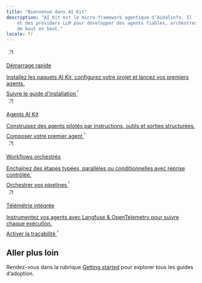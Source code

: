 ```yaml
---
title: "Bienvenue dans AI Kit"
description: "AI Kit est le micro-framework agentique d’Aidalinfo. Il fournit une couche d’abstraction stable au-dessus de l’AI SDK
    et des providers LLM pour développer des agents fiables, orchestrer des workflows et instrumenter vos applications
    de bout en bout."
locale: fr
---
```


<div className="mt-10 card-group not-prose grid gap-x-4 gap-y-2 sm:grid-cols-2">
  <a
    className="card block font-normal group relative my-2 ring-2 ring-transparent rounded-2xl bg-white dark:bg-background-dark border border-gray-950/10 dark:border-white/10 overflow-hidden w-full h-full cursor-pointer hover:!border-primary dark:hover:!border-primary-light"
    href="/fr/getting-started/overview"
  >
    <div className="px-6 py-5 relative flex h-full flex-col" data-component-part="card-content-container">
      <div
        id="card-link-arrow-icon"
        className="absolute text-gray-400 dark:text-gray-500 group-hover:text-primary dark:group-hover:text-primary-light top-5 right-5 hidden"
      >
        <svg
          xmlns="http://www.w3.org/2000/svg"
          width="24"
          height="24"
          viewBox="0 0 24 24"
          fill="none"
          stroke="currentColor"
          strokeWidth="2"
          strokeLinecap="round"
          strokeLinejoin="round"
          className="lucide lucide-arrow-up-right w-4 h-4"
        >
          <path d="M7 7h10v10"></path>
          <path d="M7 17 17 7"></path>
        </svg>
      </div>
      <div className="h-6 w-6" data-component-part="card-icon">
        <img
          src="https://d3gk2c5xim1je2.cloudfront.net/lucide/v0.545.0/rocket.svg"
          alt=""
          className="h-6 w-6"
          loading="lazy"
        />
      </div>
      <div className="flex flex-1 flex-col">
        <p className="not-prose font-semibold text-base text-gray-800 dark:text-white mt-4" data-component-part="card-title">
          Démarrage rapide
        </p>
        <div className="prose mt-1 font-normal text-sm leading-6 text-gray-600 dark:text-gray-400" data-component-part="card-content">
          <span>Installez les paquets AI Kit, configurez votre projet et lancez vos premiers agents.</span>
        </div>
        <div className="mt-auto pt-8" data-component-part="card-cta">
          <div className="flex w-full items-center justify-between gap-2 text-gray-600 dark:text-gray-400 text-sm font-medium hover:text-primary dark:hover:text-primary-light group-hover:text-primary group-hover:dark:text-primary-light">
            <span className="text-left">Suivre le guide d’installation</span>
            <svg width="3" height="24" viewBox="0 -9 3 24" className="rotate-0 overflow-visible h-6 shrink-0">
              <path d="M0 0L3 3L0 6" fill="none" stroke="currentColor" strokeWidth="1.5" strokeLinecap="round"></path>
            </svg>
          </div>
        </div>
      </div>
    </div>
  </a>
  <a
    className="card block font-normal group relative my-2 ring-2 ring-transparent rounded-2xl bg-white dark:bg-background-dark border border-gray-950/10 dark:border-white/10 overflow-hidden w-full h-full cursor-pointer hover:!border-primary dark:hover:!border-primary-light"
    href="/fr/agents/index"
  >
    <div className="px-6 py-5 relative flex h-full flex-col" data-component-part="card-content-container">
      <div
        id="card-link-arrow-icon"
        className="absolute text-gray-400 dark:text-gray-500 group-hover:text-primary dark:group-hover:text-primary-light top-5 right-5 hidden"
      >
        <svg
          xmlns="http://www.w3.org/2000/svg"
          width="24"
          height="24"
          viewBox="0 0 24 24"
          fill="none"
          stroke="currentColor"
          strokeWidth="2"
          strokeLinecap="round"
          strokeLinejoin="round"
          className="lucide lucide-arrow-up-right w-4 h-4"
        >
          <path d="M7 7h10v10"></path>
          <path d="M7 17 17 7"></path>
        </svg>
      </div>
      <div className="h-6 w-6" data-component-part="card-icon">
        <img
          src="https://d3gk2c5xim1je2.cloudfront.net/lucide/v0.545.0/bot.svg"
          alt=""
          className="h-6 w-6"
          loading="lazy"
        />
      </div>
      <div className="flex flex-1 flex-col">
        <p className="not-prose font-semibold text-base text-gray-800 dark:text-white mt-4" data-component-part="card-title">
          Agents AI Kit
        </p>
        <div className="prose mt-1 font-normal text-sm leading-6 text-gray-600 dark:text-gray-400" data-component-part="card-content">
          <span>Construisez des agents pilotés par instructions, outils et sorties structurées.</span>
        </div>
        <div className="mt-auto pt-8" data-component-part="card-cta">
          <div className="flex w-full items-center justify-between gap-2 text-gray-600 dark:text-gray-400 text-sm font-medium hover:text-primary dark:hover:text-primary-light group-hover:text-primary group-hover:dark:text-primary-light">
            <span className="text-left">Composer votre premier agent</span>
            <svg width="3" height="24" viewBox="0 -9 3 24" className="rotate-0 overflow-visible h-6 shrink-0">
              <path d="M0 0L3 3L0 6" fill="none" stroke="currentColor" strokeWidth="1.5" strokeLinecap="round"></path>
            </svg>
          </div>
        </div>
      </div>
    </div>
  </a>
  <a
    className="card block font-normal group relative my-2 ring-2 ring-transparent rounded-2xl bg-white dark:bg-background-dark border border-gray-950/10 dark:border-white/10 overflow-hidden w-full h-full cursor-pointer hover:!border-primary dark:hover:!border-primary-light"
    href="/fr/workflows/index"
  >
    <div className="px-6 py-5 relative flex h-full flex-col" data-component-part="card-content-container">
      <div
        id="card-link-arrow-icon"
        className="absolute text-gray-400 dark:text-gray-500 group-hover:text-primary dark:group-hover:text-primary-light top-5 right-5 hidden"
      >
        <svg
          xmlns="http://www.w3.org/2000/svg"
          width="24"
          height="24"
          viewBox="0 0 24 24"
          fill="none"
          stroke="currentColor"
          strokeWidth="2"
          strokeLinecap="round"
          strokeLinejoin="round"
          className="lucide lucide-arrow-up-right w-4 h-4"
        >
          <path d="M7 7h10v10"></path>
          <path d="M7 17 17 7"></path>
        </svg>
      </div>
      <div className="h-6 w-6" data-component-part="card-icon">
        <img
          src="https://d3gk2c5xim1je2.cloudfront.net/lucide/v0.545.0/spline.svg"
          alt=""
          className="h-6 w-6"
          loading="lazy"
        />
      </div>
      <div className="flex flex-1 flex-col">
        <p className="not-prose font-semibold text-base text-gray-800 dark:text-white mt-4" data-component-part="card-title">
          Workflows orchestrés
        </p>
        <div className="prose mt-1 font-normal text-sm leading-6 text-gray-600 dark:text-gray-400" data-component-part="card-content">
          <span>Enchaînez des étapes typées, parallèles ou conditionnelles avec reprise contrôlée.</span>
        </div>
        <div className="mt-auto pt-8" data-component-part="card-cta">
          <div className="flex w-full items-center justify-between gap-2 text-gray-600 dark:text-gray-400 text-sm font-medium hover:text-primary dark:hover:text-primary-light group-hover:text-primary group-hover:dark:text-primary-light">
            <span className="text-left">Orchestrer vos pipelines</span>
            <svg width="3" height="24" viewBox="0 -9 3 24" className="rotate-0 overflow-visible h-6 shrink-0">
              <path d="M0 0L3 3L0 6" fill="none" stroke="currentColor" strokeWidth="1.5" strokeLinecap="round"></path>
            </svg>
          </div>
        </div>
      </div>
    </div>
  </a>
  <a
    className="card block font-normal group relative my-2 ring-2 ring-transparent rounded-2xl bg-white dark:bg-background-dark border border-gray-950/10 dark:border-white/10 overflow-hidden w-full h-full cursor-pointer hover:!border-primary dark:hover:!border-primary-light"
    href="/fr/telemetrie/index"
  >
    <div className="px-6 py-5 relative flex h-full flex-col" data-component-part="card-content-container">
      <div
        id="card-link-arrow-icon"
        className="absolute text-gray-400 dark:text-gray-500 group-hover:text-primary dark:group-hover:text-primary-light top-5 right-5 hidden"
      >
        <svg
          xmlns="http://www.w3.org/2000/svg"
          width="24"
          height="24"
          viewBox="0 0 24 24"
          fill="none"
          stroke="currentColor"
          strokeWidth="2"
          strokeLinecap="round"
          strokeLinejoin="round"
          className="lucide lucide-arrow-up-right w-4 h-4"
        >
          <path d="M7 7h10v10"></path>
          <path d="M7 17 17 7"></path>
        </svg>
      </div>
      <div className="h-6 w-6" data-component-part="card-icon">
        <img
          src="https://d3gk2c5xim1je2.cloudfront.net/lucide/v0.545.0/radar.svg"
          alt=""
          className="h-6 w-6"
          loading="lazy"
        />
      </div>
      <div className="flex flex-1 flex-col">
        <p className="not-prose font-semibold text-base text-gray-800 dark:text-white mt-4" data-component-part="card-title">
          Télémétrie intégrée
        </p>
        <div className="prose mt-1 font-normal text-sm leading-6 text-gray-600 dark:text-gray-400" data-component-part="card-content">
          <span>Instrumentez vos agents avec Langfuse &amp; OpenTelemetry pour suivre chaque exécution.</span>
        </div>
        <div className="mt-auto pt-8" data-component-part="card-cta">
          <div className="flex w-full items-center justify-between gap-2 text-gray-600 dark:text-gray-400 text-sm font-medium hover:text-primary dark:hover:text-primary-light group-hover:text-primary group-hover:dark:text-primary-light">
            <span className="text-left">Activer la traçabilité</span>
            <svg width="3" height="24" viewBox="0 -9 3 24" className="rotate-0 overflow-visible h-6 shrink-0">
              <path d="M0 0L3 3L0 6" fill="none" stroke="currentColor" strokeWidth="1.5" strokeLinecap="round"></path>
            </svg>
          </div>
        </div>
      </div>
    </div>
  </a>
</div>

## Aller plus loin

Rendez-vous dans la rubrique [Getting started](/fr/getting-started/overview) pour explorer tous les guides d’adoption.
